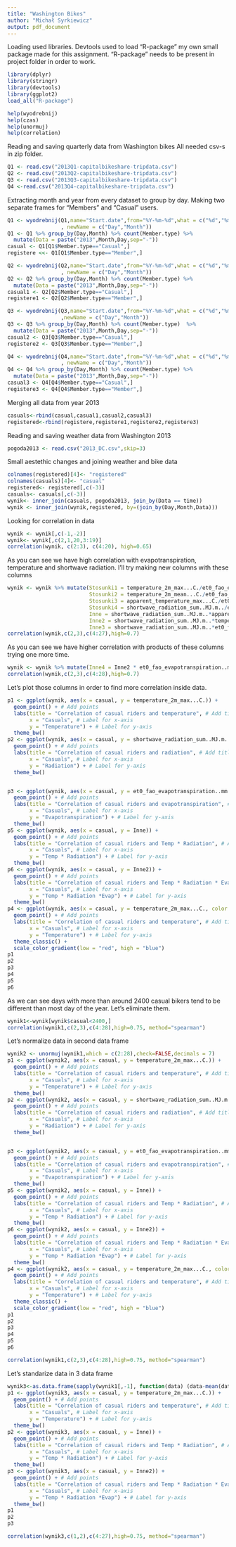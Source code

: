 ```yaml
---
title: "Washington Bikes"
author: "Michał Syrkiewicz"
output: pdf_document
---
```

Loading used libraries. Devtools used to load "R-package" my own small package made for this assignment. "R-package" needs to be present in project folder in order to work.

```r
library(dplyr)
library(stringr)
library(devtools)
library(ggplot2)
load_all("R-package")
```
```r
help(wyodrebnij)
help(czas)
help(unormuj)
help(correlation)

```

Reading and saving quarterly data from Washington bikes
All needed csv-s in zip folder.
```r
Q1 <- read.csv("2013Q1-capitalbikeshare-tripdata.csv")
Q2 <- read.csv("2013Q2-capitalbikeshare-tripdata.csv")
Q3 <- read.csv("2013Q3-capitalbikeshare-tripdata.csv")
Q4 <-read.csv("2013Q4-capitalbikeshare-tripdata.csv")
```
Extracting month and year from every dataset to group by day.
Making two separate frames for "Members" and "Casual" users.

```r
Q1 <- wyodrebnij(Q1,name="Start.date",from="%Y-%m-%d",what = c("%d","%m")
                 , newName = c("Day","Month"))
Q1 <- Q1 %>% group_by(Day,Month) %>% count(Member.type) %>% 
  mutate(Data = paste("2013",Month,Day,sep="-"))
casual <- Q1[Q1$Member.type=="Casual",]
registere <<- Q1[Q1$Member.type=="Member",]
```

```r
Q2 <- wyodrebnij(Q2,name="Start.date",from="%Y-%m-%d",what = c("%d","%m")
                 , newName = c("Day","Month"))
Q2 <- Q2 %>% group_by(Day,Month) %>% count(Member.type) %>% 
  mutate(Data = paste("2013",Month,Day,sep="-"))
casual1 <- Q2[Q2$Member.type=="Casual",]
registere1 <- Q2[Q2$Member.type=="Member",]
```

```r
Q3 <- wyodrebnij(Q3,name="Start.date",from="%Y-%m-%d",what = c("%d","%m")
                 ,newName = c("Day","Month"))
Q3 <- Q3 %>% group_by(Day,Month) %>% count(Member.type)  %>% 
  mutate(Data = paste("2013",Month,Day,sep="-"))
casual2 <- Q3[Q3$Member.type=="Casual",]
registere2 <- Q3[Q3$Member.type=="Member",]
```

```r
Q4 <- wyodrebnij(Q4,name="Start.date",from="%Y-%m-%d",what = c("%d","%m")
                 , newName = c("Day","Month"))
Q4 <- Q4 %>% group_by(Day,Month) %>% count(Member.type) %>% 
  mutate(Data = paste("2013",Month,Day,sep="-"))
casual3 <- Q4[Q4$Member.type=="Casual",]
registere3 <- Q4[Q4$Member.type=="Member",]
```

Merging all data from year 2013

```r
casuals<-rbind(casual,casual1,casual2,casual3)
registered<-rbind(registere,registere1,registere2,registere3)
```
Reading and saving weather data from Washington 2013
```r
pogoda2013 <- read.csv("2013_DC.csv",skip=3)
```
Small aestethic changes and joining weather and bike data
```r
colnames(registered)[4]<- "registered"
colnames(casuals)[4]<- "casual"
registered<- registered[,c(-3)]
casuals<- casuals[,c(-3)]
wynik<- inner_join(casuals, pogoda2013, join_by(Data == time))
wynik <- inner_join(wynik,registered, by=(join_by(Day,Month,Data)))
```
Looking for correlation in data

```r
wynik <- wynik[,c(-1,-2)]
wynik<- wynik[,c(2,1,20,3:19)]
correlation(wynik, c(2:3), c(4:20), high=0.65)
```
As you can see we have high correlation with evapotranspiration, temperature and shortwave radiation. I'll try making new columns with these columns
```r
wynik <- wynik %>% mutate(Stosunki1 = temperature_2m_max...C./et0_fao_evapotranspiration..mm., 
                          Stosunki2 = temperature_2m_mean...C./et0_fao_evapotranspiration..mm., 
                          Stosunki3 = apparent_temperature_max...C./et0_fao_evapotranspiration..mm.,
                          Stosunki4 = shortwave_radiation_sum..MJ.m../et0_fao_evapotranspiration..mm., 
                          Inne = shortwave_radiation_sum..MJ.m..*apparent_temperature_max...C.,
                          Inne2 = shortwave_radiation_sum..MJ.m..*temperature_2m_max...C., 
                          Inne3 = shortwave_radiation_sum..MJ.m..*et0_fao_evapotranspiration..mm.)
correlation(wynik,c(2,3),c(4:27),high=0.7)
```
As you can see we have higher correlation with products of these columns trying one more time.
```r
wynik <- wynik %>% mutate(Inne4 = Inne2 * et0_fao_evapotranspiration..mm.)
correlation(wynik,c(2,3),c(4:28),high=0.7)
```
Let's plot those columns in order to find more correlation inside data.

```r
p1 <- ggplot(wynik, aes(x = casual, y = temperature_2m_max...C.)) + 
  geom_point() + # Add points
  labs(title = "Correlation of casual riders and temperature", # Add title
       x = "Casuals", # Label for x-axis
       y = "Temperature") + # Label for y-axis
  theme_bw()
p2 <- ggplot(wynik, aes(x = casual, y = shortwave_radiation_sum..MJ.m..)) + 
  geom_point() + # Add points
  labs(title = "Correlation of casual riders and radiation", # Add title
       x = "Casuals", # Label for x-axis
       y = "Radiation") + # Label for y-axis
  theme_bw()


p3 <- ggplot(wynik, aes(x = casual, y = et0_fao_evapotranspiration..mm.)) + 
  geom_point() + # Add points
  labs(title = "Correlation of casual riders and evapotranspiration", # Add title
       x = "Casuals", # Label for x-axis
       y = "Evapotranspiration") + # Label for y-axis
  theme_bw()
p5 <- ggplot(wynik, aes(x = casual, y = Inne)) + 
  geom_point() + # Add points
  labs(title = "Correlation of casual riders and Temp * Radiation", # Add title
       x = "Casuals", # Label for x-axis
       y = "Temp * Radiation") + # Label for y-axis
  theme_bw()
p6 <- ggplot(wynik, aes(x = casual, y = Inne2)) + 
  geom_point() + # Add points
  labs(title = "Correlation of casual riders and Temp * Radiation * Evap", # Add title
       x = "Casuals", # Label for x-axis
       y = "Temp * Radiation *Evap") + # Label for y-axis
  theme_bw()
p4 <- ggplot(wynik, aes(x = casual, y = temperature_2m_max...C., color = shortwave_radiation_sum..MJ.m..)) + 
  geom_point() + # Add points
  labs(title = "Correlation of casual riders and temperature", # Add title
       x = "Casuals", # Label for x-axis
       y = "Temperature") + # Label for y-axis
  theme_classic() +
  scale_color_gradient(low = "red", high = "blue")
p1
p2
p3
p4
p5
p6
```
As we can see days with more than around 2400 casual bikers tend to be different than most day of the year. Let's eliminate them.
```r
wynik1<-wynik[wynik$casual<2400,]
correlation(wynik1,c(2,3),c(4:28),high=0.75, method="spearman")

```
Let's normalize data in second data frame
```r
wynik2 <- unormuj(wynik1,which = c(2:28),check=FALSE,decimals = 7)
p1 <- ggplot(wynik2, aes(x = casual, y = temperature_2m_max...C.)) + 
  geom_point() + # Add points
  labs(title = "Correlation of casual riders and temperature", # Add title
       x = "Casuals", # Label for x-axis
       y = "Temperature") + # Label for y-axis
  theme_bw()
p2 <- ggplot(wynik2, aes(x = casual, y = shortwave_radiation_sum..MJ.m..)) + 
  geom_point() + # Add points
  labs(title = "Correlation of casual riders and radiation", # Add title
       x = "Casuals", # Label for x-axis
       y = "Radiation") + # Label for y-axis
  theme_bw()


p3 <- ggplot(wynik2, aes(x = casual, y = et0_fao_evapotranspiration..mm.)) + 
  geom_point() + # Add points
  labs(title = "Correlation of casual riders and evapotranspiration", # Add title
       x = "Casuals", # Label for x-axis
       y = "Evapotranspiration") + # Label for y-axis
  theme_bw()
p5 <- ggplot(wynik2, aes(x = casual, y = Inne)) + 
  geom_point() + # Add points
  labs(title = "Correlation of casual riders and Temp * Radiation", # Add title
       x = "Casuals", # Label for x-axis
       y = "Temp * Radiation") + # Label for y-axis
  theme_bw()
p6 <- ggplot(wynik2, aes(x = casual, y = Inne2)) + 
  geom_point() + # Add points
  labs(title = "Correlation of casual riders and Temp * Radiation * Evap", # Add title
       x = "Casuals", # Label for x-axis
       y = "Temp * Radiation *Evap") + # Label for y-axis
  theme_bw()
p4 <- ggplot(wynik2, aes(x = casual, y = temperature_2m_max...C., color = shortwave_radiation_sum..MJ.m..)) + 
  geom_point() + # Add points
  labs(title = "Correlation of casual riders and temperature", # Add title
       x = "Casuals", # Label for x-axis
       y = "Temperature") + # Label for y-axis
  theme_classic() +
  scale_color_gradient(low = "red", high = "blue")
p1
p2
p3
p4
p5
p6
```


```r
correlation(wynik1,c(2,3),c(4:28),high=0.75, method="spearman")
```
Let's standarize data in 3 data frame
```r
wynik3<-as.data.frame(sapply(wynik1[,-1], function(data) (data-mean(data))/sd(data)))
p1 <- ggplot(wynik3, aes(x = casual, y = temperature_2m_max...C.)) + 
  geom_point() + # Add points
  labs(title = "Correlation of casual riders and temperature", # Add title
       x = "Casuals", # Label for x-axis
       y = "Temperature") + # Label for y-axis
  theme_bw()
p2 <- ggplot(wynik3, aes(x = casual, y = Inne)) + 
  geom_point() + # Add points
  labs(title = "Correlation of casual riders and Temp * Radiation", # Add title
       x = "Casuals", # Label for x-axis
       y = "Temp * Radiation") + # Label for y-axis
  theme_bw()
p3 <- ggplot(wynik3, aes(x = casual, y = Inne2)) + 
  geom_point() + # Add points
  labs(title = "Correlation of casual riders and Temp * Radiation * Evap", # Add title
       x = "Casuals", # Label for x-axis
       y = "Temp * Radiation *Evap") + # Label for y-axis
  theme_bw()
p1
p2
p3

```



```r
correlation(wynik3,c(1,2),c(4:27),high=0.75, method="spearman")
```

